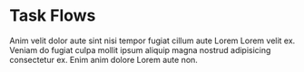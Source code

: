 # Task Flows

Anim velit dolor aute sint nisi tempor fugiat cillum aute Lorem Lorem velit ex. Veniam do fugiat culpa mollit ipsum aliquip magna nostrud adipisicing consectetur ex. Enim anim dolore Lorem aute non.